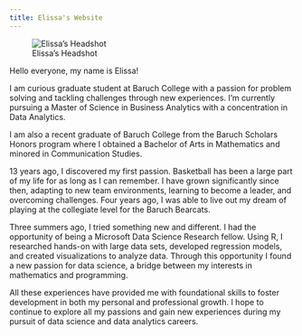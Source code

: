 ```yaml
---
title: Elissa's Website
---
```


![Elissa's Headshot](/Users/eliss/Desktop/Elissa_Leung-Headshot.jpeg)

Hello everyone, my name is Elissa!

I am curious graduate student at Baruch College with a passion for problem solving and tackling challenges through new experiences. I'm currently pursuing a Master of Science in Business Analytics with a concentration in Data Analytics.

I am also a recent graduate of Baruch College from the Baruch Scholars Honors program where I obtained a Bachelor of Arts in Mathematics and minored in Communication Studies.

13 years ago, I discovered my first passion. Basketball has been a large part of my life for as long as I can remember. I have grown significantly since then, adapting to new team environments, learning to become a leader, and overcoming challenges. Four years ago, I was able to live out my dream of playing at the collegiate level for the Baruch Bearcats.

Three summers ago, I tried something new and different. I had the opportunity of being a Microsoft Data Science Research fellow. Using R, I researched hands-on with large data sets, developed regression models, and created visualizations to analyze data. Through this opportunity I found a new passion for data science, a bridge between my interests in mathematics and programming.

All these experiences have provided me with foundational skills to foster development in both my personal and professional growth. I hope to continue to explore all my passions and gain new experiences during my pursuit of data science and data analytics careers.